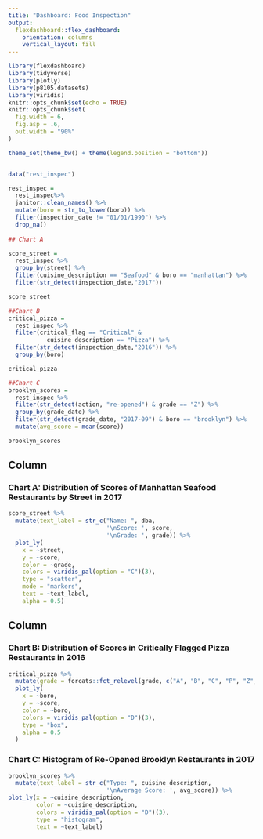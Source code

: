 ```yaml
---
title: "Dashboard: Food Inspection"
output: 
  flexdashboard::flex_dashboard:
    orientation: columns
    vertical_layout: fill
---
```

<link rel="shortcut icon" type="image/x-icon" href="images/forest.png">

```r
library(flexdashboard)
library(tidyverse)
library(plotly)
library(p8105.datasets)
library(viridis)
knitr::opts_chunk$set(echo = TRUE)
knitr::opts_chunk$set(
  fig.width = 6,
  fig.asp = .6,
  out.width = "90%"
)

theme_set(theme_bw() + theme(legend.position = "bottom"))


data("rest_inspec")

rest_inspec = 
  rest_inspec%>%
  janitor::clean_names() %>%
  mutate(boro = str_to_lower(boro)) %>%
  filter(inspection_date != "01/01/1990") %>%
  drop_na()
  
## Chart A

score_street = 
  rest_inspec %>%
  group_by(street) %>%
  filter(cuisine_description == "Seafood" & boro == "manhattan") %>%
  filter(str_detect(inspection_date,"2017")) 

score_street

##Chart B
critical_pizza = 
  rest_inspec %>%
  filter(critical_flag == "Critical" & 
           cuisine_description == "Pizza") %>%
  filter(str_detect(inspection_date,"2016")) %>%
  group_by(boro)

critical_pizza

##Chart C
brooklyn_scores = 
  rest_inspec %>%
  filter(str_detect(action, "re-opened") & grade == "Z") %>%
  group_by(grade_date) %>%
  filter(str_detect(grade_date, "2017-09") & boro == "brooklyn") %>%
  mutate(avg_score = mean(score))

brooklyn_scores


```

Column {data-width=650}
-----------------------------------------------------------------------

### Chart A: Distribution of Scores of Manhattan Seafood Restaurants by Street in 2017

```r
score_street %>%
  mutate(text_label = str_c("Name: ", dba, 
                            '\nScore: ', score,
                            '\nGrade: ', grade)) %>%
  plot_ly(
    x = ~street,
    y = ~score,
    color = ~grade,
    colors = viridis_pal(option = "C")(3),
    type = "scatter",
    mode = "markers",
    text = ~text_label,
    alpha = 0.5)
```

Column {data-width=350}
-----------------------------------------------------------------------

### Chart B: Distribution of Scores in Critically Flagged Pizza Restaurants in 2016

```r
critical_pizza %>%
  mutate(grade = forcats::fct_relevel(grade, c("A", "B", "C", "P", "Z", "Not Yet Graded"))) %>%
  plot_ly(
    x = ~boro,
    y = ~score,
    color = ~boro,
    colors = viridis_pal(option = "D")(3),
    type = "box",
    alpha = 0.5
  ) 
```

### Chart C: Histogram of Re-Opened Brooklyn Restaurants in 2017

```r
brooklyn_scores %>%
  mutate(text_label = str_c("Type: ", cuisine_description, 
                            '\nAverage Score: ', avg_score)) %>%
plot_ly(x = ~cuisine_description,
        color = ~cuisine_description,
        colors = viridis_pal(option = "D")(3),
        type = "histogram",
        text = ~text_label)
```


